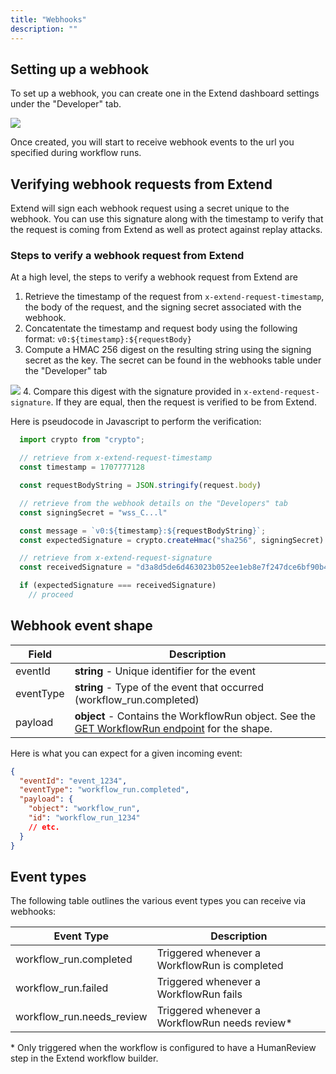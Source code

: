 ```yaml
---
title: "Webhooks"
description: ""
---
```


## Setting up a webhook
To set up a webhook, you can create one in the Extend dashboard settings under the "Developer" tab.

![](/images/webhooks/webhooks_table.png)

Once created, you will start to receive webhook events to the url you specified during workflow runs.

## Verifying webhook requests from Extend

Extend will sign each webhook request using a secret unique to the webhook. You can use this signature along with the timestamp to verify that the request is coming from Extend as well as protect against replay attacks.

### Steps to verify a webhook request from Extend

At a high level, the steps to verify a webhook request from Extend are
1. Retrieve the timestamp of the request from `x-extend-request-timestamp`, the body of the request, and the signing secret associated with the webhook.
2. Concatentate the timestamp and request body using the following format:
`v0:${timestamp}:${requestBody}`
3. Compute a HMAC 256 digest on the resulting string using the signing secret as the key. The secret can be found in the webhooks table under the "Developer" tab

![](/images/webhooks/webhook_secret.png)
4. Compare this digest with the signature provided in `x-extend-request-signature`. If they are equal, then the request is verified to be from Extend.

Here is pseudocode in Javascript to perform the verification:

```typescript
  import crypto from "crypto";

  // retrieve from x-extend-request-timestamp
  const timestamp = 1707777128 

  const requestBodyString = JSON.stringify(request.body)

  // retrieve from the webhook details on the "Developers" tab
  const signingSecret = "wss_C...l" 

  const message = `v0:${timestamp}:${requestBodyString}`;
  const expectedSignature = crypto.createHmac("sha256", signingSecret).update(message).digest("hex");

  // retrieve from x-extend-request-signature
  const receivedSignature = "d3a8d5de6d463023b052ee1eb8e7f247dce6bf90b4a3e1117b4922afdc90029b"

  if (expectedSignature === receivedSignature)
    // proceed
```

## Webhook event shape
| Field     | Description                                                                                                                                                     |
| --------- | --------------------------------------------------------------------------------------------------------------------------------------------------------------- |
| eventId   | **string** - Unique identifier for the event                                                                                                                    |
| eventType | **string** - Type of the event that occurred (workflow_run.completed)                                                                                           |
| payload   | **object** - Contains the WorkflowRun object. See the [GET WorkflowRun endpoint](/api-reference/endpoint/get_workflow_run) for the shape.                       |

Here is what you can expect for a given incoming event:

```json Example Event
{
  "eventId": "event_1234",
  "eventType": "workflow_run.completed",
  "payload": {
    "object": "workflow_run",
    "id": "workflow_run_1234"
    // etc.
  }
}
```

## Event types

The following table outlines the various event types you can receive via webhooks:

| Event Type                | Description                                     |
| ------------------------- | ----------------------------------------------- |
| workflow_run.completed    | Triggered whenever a WorkflowRun is completed   |
| workflow_run.failed       | Triggered whenever a WorkflowRun fails          |
| workflow_run.needs_review | Triggered whenever a WorkflowRun needs review\* |

\* Only triggered when the workflow is configured to have a HumanReview step in the Extend workflow builder.